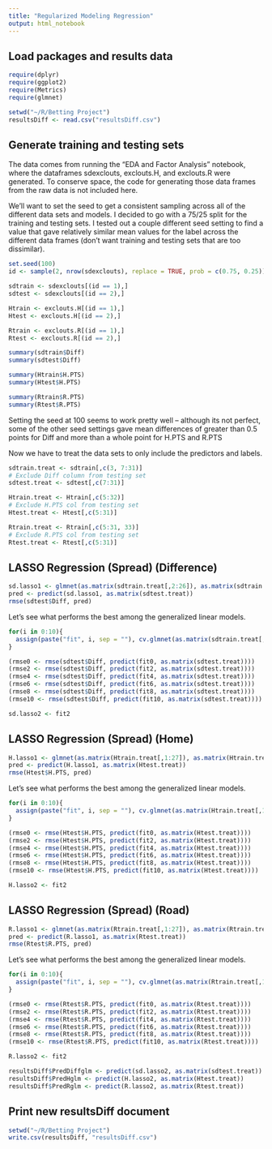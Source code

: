---
title: "Regularized Modeling Regression"
output: html_notebook
---

## Load packages and results data

```{r}
require(dplyr)
require(ggplot2)
require(Metrics)
require(glmnet)
```

```{r}
setwd("~/R/Betting Project")
resultsDiff <- read.csv("resultsDiff.csv")
```

## Generate training and testing sets

The data comes from running the "EDA and Factor Analysis" notebook, where the dataframes sdexclouts, exclouts.H, and exclouts.R were generated. To conserve space, the code for generating those data frames from the raw data is not included here. 

We'll want to set the seed to get a consistent sampling across all of the different data sets and models. I decided to go with a 75/25 split for the training and testing sets. I tested out a couple different seed setting to find a value that gave relatively similar mean values for the label across the different data frames (don't want training and testing sets that are too dissimilar).

```{r}
set.seed(100)
id <- sample(2, nrow(sdexclouts), replace = TRUE, prob = c(0.75, 0.25))

sdtrain <- sdexclouts[(id == 1),]
sdtest <- sdexclouts[(id == 2),]

Htrain <- exclouts.H[(id == 1),]
Htest <- exclouts.H[(id == 2),]

Rtrain <- exclouts.R[(id == 1),]
Rtest <- exclouts.R[(id == 2),]

summary(sdtrain$Diff)
summary(sdtest$Diff)

summary(Htrain$H.PTS)
summary(Htest$H.PTS)

summary(Rtrain$R.PTS)
summary(Rtest$R.PTS)
```

Setting the seed at 100 seems to work pretty well -- although its not perfect, some of the other seed settings gave mean differences of greater than 0.5 points for Diff and more than a whole point for H.PTS and R.PTS

Now we have to treat the data sets to only include the predictors and labels.

```{r}
sdtrain.treat <- sdtrain[,c(3, 7:31)]
# Exclude Diff column from testing set
sdtest.treat <- sdtest[,c(7:31)]

Htrain.treat <- Htrain[,c(5:32)]
# Exclude H.PTS col from testing set
Htest.treat <- Htest[,c(5:31)]

Rtrain.treat <- Rtrain[,c(5:31, 33)]
# Exclude R.PTS col from testing set
Rtest.treat <- Rtest[,c(5:31)]
```

## LASSO Regression (Spread) (Difference)

```{r}
sd.lasso1 <- glmnet(as.matrix(sdtrain.treat[,2:26]), as.matrix(sdtrain.treat[,1]), family = "gaussian", alpha = 1)
pred <- predict(sd.lasso1, as.matrix(sdtest.treat))
rmse(sdtest$Diff, pred)
```

Let's see what performs the best among the generalized linear models. 

```{r}
for(i in 0:10){
  assign(paste("fit", i, sep = ""), cv.glmnet(as.matrix(sdtrain.treat[,2:26]), as.matrix(sdtrain.treat[,1]), type.measure = "mse", family = "gaussian", alpha = i / 10))
}
```

```{r}
(rmse0 <- rmse(sdtest$Diff, predict(fit0, as.matrix(sdtest.treat))))
(rmse2 <- rmse(sdtest$Diff, predict(fit2, as.matrix(sdtest.treat))))
(rmse4 <- rmse(sdtest$Diff, predict(fit4, as.matrix(sdtest.treat))))
(rmse6 <- rmse(sdtest$Diff, predict(fit6, as.matrix(sdtest.treat))))
(rmse8 <- rmse(sdtest$Diff, predict(fit8, as.matrix(sdtest.treat))))
(rmse10 <- rmse(sdtest$Diff, predict(fit10, as.matrix(sdtest.treat))))
```

```{r}
sd.lasso2 <- fit2
```


## LASSO Regression (Spread) (Home)

```{r}
H.lasso1 <- glmnet(as.matrix(Htrain.treat[,1:27]), as.matrix(Htrain.treat[,28]), family = "gaussian", alpha = 1)
pred <- predict(H.lasso1, as.matrix(Htest.treat))
rmse(Htest$H.PTS, pred)
```

Let's see what performs the best among the generalized linear models. 

```{r}
for(i in 0:10){
  assign(paste("fit", i, sep = ""), cv.glmnet(as.matrix(Htrain.treat[,1:27]), as.matrix(Htrain.treat[,28]), type.measure = "mse", family = "gaussian", alpha = i / 10))
}
```

```{r}
(rmse0 <- rmse(Htest$H.PTS, predict(fit0, as.matrix(Htest.treat))))
(rmse2 <- rmse(Htest$H.PTS, predict(fit2, as.matrix(Htest.treat))))
(rmse4 <- rmse(Htest$H.PTS, predict(fit4, as.matrix(Htest.treat))))
(rmse6 <- rmse(Htest$H.PTS, predict(fit6, as.matrix(Htest.treat))))
(rmse8 <- rmse(Htest$H.PTS, predict(fit8, as.matrix(Htest.treat))))
(rmse10 <- rmse(Htest$H.PTS, predict(fit10, as.matrix(Htest.treat))))
```
```{r}
H.lasso2 <- fit2
```

## LASSO Regression (Spread) (Road)

```{r}
R.lasso1 <- glmnet(as.matrix(Rtrain.treat[,1:27]), as.matrix(Rtrain.treat[,28]), family = "gaussian", alpha = 1)
pred <- predict(R.lasso1, as.matrix(Rtest.treat))
rmse(Rtest$R.PTS, pred)
```

Let's see what performs the best among the generalized linear models. 

```{r}
for(i in 0:10){
  assign(paste("fit", i, sep = ""), cv.glmnet(as.matrix(Rtrain.treat[,1:27]), as.matrix(Rtrain.treat[,28]), type.measure = "mse", family = "gaussian", alpha = i / 10))
}
```

```{r}
(rmse0 <- rmse(Rtest$R.PTS, predict(fit0, as.matrix(Rtest.treat))))
(rmse2 <- rmse(Rtest$R.PTS, predict(fit2, as.matrix(Rtest.treat))))
(rmse4 <- rmse(Rtest$R.PTS, predict(fit4, as.matrix(Rtest.treat))))
(rmse6 <- rmse(Rtest$R.PTS, predict(fit6, as.matrix(Rtest.treat))))
(rmse8 <- rmse(Rtest$R.PTS, predict(fit8, as.matrix(Rtest.treat))))
(rmse10 <- rmse(Rtest$R.PTS, predict(fit10, as.matrix(Rtest.treat))))
```

```{r}
R.lasso2 <- fit2
```

```{r}
resultsDiff$PredDiffglm <- predict(sd.lasso2, as.matrix(sdtest.treat))
resultsDiff$PredHglm <- predict(H.lasso2, as.matrix(Htest.treat))
resultsDiff$PredRglm <- predict(R.lasso2, as.matrix(Rtest.treat))
```

## Print new resultsDiff document

```{r}
setwd("~/R/Betting Project")
write.csv(resultsDiff, "resultsDiff.csv")
```

